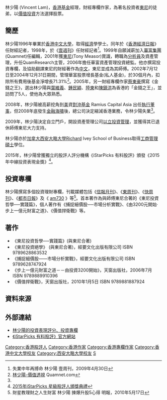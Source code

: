 林少陽 (Vincent Lam)，[[香港|香港]][[基金|基金]]經理，財經專欄作家，為著名投資者[[東尼_(投資家)|東尼]]的徒弟，以[[價值投資|價值投資]]方法選擇股票。

==簡歷==
林少陽1996年畢業於[[香港中文大學|香港中文大學]]，取得[[經濟|經濟]]學學士。同年於《[[香港經濟日報|香港經濟日報]]》任財經記者，1998年，於《[[壹週刊|壹週刊]]》任財經記者<ref name="#1">失業中年再搏命 林少陽 壹周刊，2009年4月30日</ref>。1999年自願減薪加入[[華富集團|華富集團]](Quamnet)任編輯，2001年獲[[東尼_(投資家)|東尼]](Tony Measor)賞識，轉職為[[分析員|分析員]]及資產管理，升任QuamResearch主管，2006年擔任華富資產管理投資總監。他亦撰寫投資專欄，及協助翻譯東尼的財經著作為[[中文|中文]]，東尼並成為其師傅。2002年7月12日至2004年12月31日期間，管理華富股票增長基金(私人基金)，於30個月內，扣除所有費用後基金淨增長71.31%<ref>[http://www.quamnet.com/marketingvl.action?request_locale=zh_TW 林少陽-價值透視] {{Wayback|url=http://www.quamnet.com/marketingvl.action?request_locale=zh_TW |date=20101014161353 }} Quamnet.com</ref>。2005年，另一財經專欄作家[[蔡東豪|蔡東豪]]撰寫《金錢之王》，選出林少陽與[[葉維義|葉維義]]、[[鍾民穎|鍾民穎]]、[[陸東|陸東]]和[[陳鎮洪|陳鎮洪]]為香港的「金錢之王」，並訪問了5人，使他為大眾熟悉。

2008年，林少陽被高薪挖角到[[美|美]]資[[對沖基金|對沖基金]] Ramius Capital Asia 出任[[執行董事|執行董事]]，但2008年底發生[[金融海嘯|金融海嘯]]後，總公司決定縮減香港業務，令林少陽失業<ref name="#1"/>。

2009年，林少陽決定自立門戶，開設資產管理公司[[以立投資管理|以立投資管理]]，並獲得其已退休師傅東尼大力支持。

林少陽亦於[[加拿大|加拿大]][[西安大略大學|西安大略大學]]Richard Ivey School of Business取得[[工商管理碩士|工商管理碩士]]學位。

2015年，林少陽曾獲獨立的股評人評分機構《iStarPicks 有料股評》頒發《2015年中線投資表現金獎》<ref>[https://www.facebook.com/istarpicks/posts/481562782026834 2015年iStarPicks 星級股評人頒獎典禮]</ref>。

==投資專欄==
林少陽撰寫多個投資理財專欄，刊載媒體包括《[[信報月刊|信報月刊]]》、《[[東周刊|東周刊]]》、《[[快周刊|快周刊]]》、《[[都市日報|都市日報]]》及《 [[am730|am730]] 》等<ref>財星教理財之人生財富 林少陽 揀爆升股5心得 明報，2010年5月17日</ref>。首本著作為與師傅東尼合著的《東尼投資哲學──實踐篇》，個人著作有《捕捉細價股──市場分析實戰》、《由3200元開始‧步上一億元財富之道》、《價值捍衛戰》等。

==著作==
*《東尼投資哲學──實踐篇》(與東尼合著)
*《東尼投資絕學》 (與東尼合著)，經要文化出版有限公司 ISBN 9789628863532
*《捕捉細價股——市場分析實戰》，經要文化出版有限公司 ISBN 9789628747924
*《步上一億元財富之道－－由投資3200開始》，天窗出版社，2006年7月 ISBN 9789889910396
*《價值捍衛戰》，天窗出版社，2010年1月5日 ISBN 9789881887924

==資料來源==
{{references}}

==外部連結==
*[https://www.istarpicks.com/app/author/NkgpIIlX 林少陽的投資表現評分、投資專欄] {{Wayback|url=https://www.istarpicks.com/app/author/NkgpIIlX |date=20170202084042 }}
*[https://www.istarpicks.com 《iStarPicks 有料股評》官方網站] {{Wayback|url=https://www.istarpicks.com/ |date=20190202191710 }}

[[Category:香港股評人|Category:香港股評人]]
[[Category:香港作家|Category:香港作家]]
[[Category:香港專欄作家|Category:香港專欄作家]]
[[Category:香港中文大學校友|Category:香港中文大學校友]]
[[Category:西安大略大學校友|Category:西安大略大學校友]]
[[Category:林姓|S]]